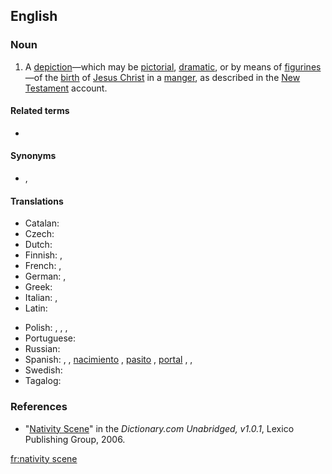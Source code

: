 ==English==
{{wikipedia}}

===Noun===
{{en-noun}}

# {{lb|en|Christianity}} A [[depiction]]—which may be [[pictorial]], [[dramatic]], or by means of [[figurine]]s—of the [[birth]] of [[Jesus Christ]] in a [[manger]], as described in the [[New Testament]] account.

====Related terms====
* {{l|en|nativity play}}

====Synonyms====
* {{l|en|crèche}}, {{l|en|creche}}

====Translations====
{{trans-top|nativity scene}}
* Catalan: {{t+|ca|pessebre}}
* Czech: {{t+|cs|betlém}} {{qualifier|model}}
* Dutch: {{t+|nl|kerststal}}
* Finnish: {{t|fi|jouluseimi}}, {{t+|fi|seimi}}
* French: {{t|fr|Crèche de Noël}}, {{t+|fr|crèche}}
* German: {{t+|de|Weihnachtskrippe|f}}, {{t+|de|Krippe|f}}
* Greek: {{t+|el|φάτνη|f}}
* Italian: {{t+|it|presepe|m}}, {{t+|it|presepio|m}}
* Latin: {{t+|la|praesepe}}
{{trans-mid}}
* Polish: {{t+|pl|betlejka|f}}, {{t+|pl|szopka|f}}, {{t+|pl|stajenka|f}}, {{t+|pl|żłóbek|m}}
* Portuguese: {{t+|pt|presépio}}
* Russian: {{t|ru|рожде́ственский верте́п|m}}
* Spanish: {{t+|es|belén|m}}, {{qualifier|Spain}}, [[nacimiento]] {{g|m}} {{qualifier|El Salvador|Chile|Guatemala|Honduras|Mexico|Nicaragua|Panama|Peru|Venezuela}}, [[pasito]] {{g|m}} {{qualifier|Costa Rica}}, [[portal]] {{g|m}} {{qualifier|Costa Rica}}, {{t+|es|pesebre|m}} {{qualifier|Argentina|Bolivia|Chile|Colombia|Ecuador||Paraguay|Uruguay|Venezuela}}, 
* Swedish: {{t|sv|julkrubba|c}}
* Tagalog: {{t|tl|belen}}
{{trans-bottom}}

===References===
* "[http://dictionary.reference.com/search?r=2&q=Nativity%20Scene Nativity Scene]" in the ''Dictionary.com Unabridged, v1.0.1'', Lexico Publishing Group, 2006.

[[fr:nativity scene]]